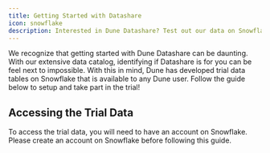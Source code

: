 ```yaml
---
title: Getting Started with Datashare
icon: snowflake
description: Interested in Dune Datashare? Test out our data on Snowflake!
---
```


We recognize that getting started with Dune Datashare can be daunting. With our extensive data catalog, identifying if Datashare is for you can be feel next to impossible. With this in mind, Dune has developed trial data tables on Snowflake that is available to any Dune user. Follow the guide below to setup and take part in the trial!

## Accessing the Trial Data

<Warning>
  To access the trial data, you will need to have an account on Snowflake. Please create an account on Snowflake before following this guide.
</Warning>

